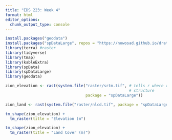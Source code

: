 ```yaml
---
title: "EDS 223: Week 4"
format: html
editor_options: 
  chunk_output_type: console
---
```


```r
install.packages("geodata")
install.packages("spDataLarge", repos = "https://nowosad.github.io/drat/", type = "source")
library(terra) #raster
library(tidyverse)
library(tmap)
library(kableExtra)
library(spData)
library(spDataLarge)
library(geodata)
```


```r
zion_elevation <- rast(system.file("raster/srtm.tif", # tells r where raster is in file
                                                      # structure
                                   package = "spDataLarge")) 

zion_land <- rast(system.file("raster/nlcd.tif", package = "spDataLarge")) 
```

```r
tm_shape(zion_elevation) +
  tm_raster(title = "Elevation (m")

tm_shape(zion_elevation) +
  tm_raster(title = "Land Cover (m)")
```

